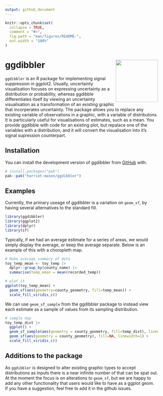 ```yaml
---
output: github_document
---
```


<!-- README.md is generated from README.Rmd. Please edit that file -->

```r
knitr::opts_chunk$set(
  collapse = TRUE,
  comment = "#>",
  fig.path = "man/figures/README-",
  out.width = "100%"
)
```

# ggdibbler <img src="man/figures/logo.png" align="right" height="139" alt="" />

<!-- badges: start -->
<!-- badges: end -->

`ggdibbler` is an R package for implementing signal suppression in ggplot2. Usually, uncertainty visualisation focuses on expressing uncertainty as a distribution or probability, whereas ggdibble differentiates itself by viewing an uncertainty visualisation as a transformation of an existing graphic that incorperates uncertainty. The package allows you to replace any existing variable of observations in a graphic, with a variable of distributons. It is particularly useful for visualisations of estimates, such as a mean. You provide ggdibble with code for an existing plot, but repalace one of the variables with a distribution, and it will convert the visualisation into it's signal supression counterpart.

## Installation

You can install the development version of ggdibbler from [GitHub](https://github.com/) with:

``` r
# install.packages("pak")
pak::pak("harriet-mason/ggdibbler")
```

## Examples
Currently, the primary useage of ggdibbler is a variation on `geom_sf`, by having several alternatives to the standard fill.

```r
library(ggdibbler)
library(ggplot2)
library(dplyr)
library(sf)
```

Typically, if we had an average estimate for a series of areas, we would simply display the average, or keep the average separate. Below is an example of this with a choropleth map.

```r
# Make average summary of data
toy_temp_mean <- toy_temp |> 
  dplyr::group_by(county_name) |>
  summarise(temp_mean = mean(recorded_temp))

# plot it
ggplot(toy_temp_mean) +
  geom_sf(aes(geometry=county_geometry, fill=temp_mean)) +
  scale_fill_viridis_c()
```

We can use `geom_sf_sample` from the ggdibbler package to instead view each estimate as a sample of values from its sampling distribution.

```r
# sample map
toy_temp_dist |> 
  ggplot() + 
  geom_sf_sample(aes(geometry = county_geometry, fill=temp_dist), linewidth=0.1) + 
  geom_sf(aes(geometry = county_geometry), fill=NA, linewidth=1) +
  scale_fill_viridis_c()
```


## Additions to the package
As `ggdibbler` is designed to alter existing graphic types to accept distributions as inputs there is a near infinite number of that can be spat out. At the moment the focus is on alterations to `geom_sf`, but we are happy to add any other functionality that users would like to have as a ggplot geom. If you have a suggestion, feel free to add it in the github issues.